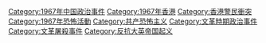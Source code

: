 [[Category:1967年中国政治事件|Category:1967年中国政治事件]]
[[Category:1967年香港|Category:1967年香港]]
[[Category:香港警民衝突|Category:香港警民衝突]]
[[Category:1967年恐怖活動|Category:1967年恐怖活動]]
[[Category:共产恐怖主义|Category:共产恐怖主义]]
[[Category:文革時期政治事件|Category:文革時期政治事件]]
[[Category:文革屠殺事件|Category:文革屠殺事件]]
[[Category:反抗大英帝国起义|Category:反抗大英帝国起义]]